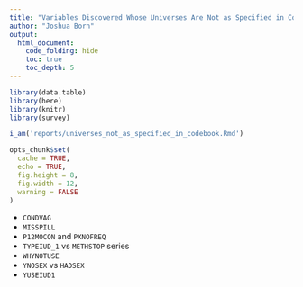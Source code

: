 ```yaml
---
title: "Variables Discovered Whose Universes Are Not as Specified in Codebook"
author: "Joshua Born"
output:
  html_document:
    code_folding: hide
    toc: true
    toc_depth: 5
---
```


```r
library(data.table)
library(here)
library(knitr)
library(survey)

i_am('reports/universes_not_as_specified_in_codebook.Rmd')

opts_chunk$set(
  cache = TRUE,
  echo = TRUE,
  fig.height = 8,
  fig.width = 12,
  warning = FALSE
)
```

* `CONDVAG`
* `MISSPILL`
* `P12MOCON` and `PXNOFREQ`
* `TYPEIUD_1` vs `METHSTOP` series
* `WHYNOTUSE`
* `YNOSEX` vs `HADSEX`
* `YUSEIUD1`
